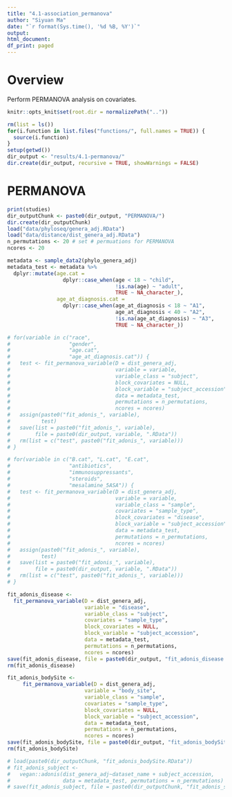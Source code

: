 ```yaml
---
title: "4.1-association_permanova"
author: "Siyuan Ma"
date: "`r format(Sys.time(), '%d %B, %Y')`"
output:
html_document:
df_print: paged
---
```

# Overview
Perform PERMANOVA analysis on covariates.

```r
knitr::opts_knit$set(root.dir = normalizePath(".."))
```
```r
rm(list = ls())
for(i.function in list.files("functions/", full.names = TRUE)) {
  source(i.function)
}
setup(getwd())
dir_output <- "results/4.1-permanova/"
dir.create(dir_output, recursive = TRUE, showWarnings = FALSE)
```

# PERMANOVA
```r
print(studies)
dir_outputChunk <- paste0(dir_output, "PERMANOVA/")
dir.create(dir_outputChunk)
load("data/phyloseq/genera_adj.RData")
load("data/distance/dist_genera_adj.RData")
n_permutations <- 20 # set # permuations for PERMANOVA
ncores <- 20

metadata <- sample_data2(phylo_genera_adj)
metadata_test <- metadata %>% 
  dplyr::mutate(age.cat = 
                  dplyr::case_when(age < 18 ~ "child",
                                   !is.na(age) ~ "adult",
                                   TRUE ~ NA_character_),
                age_at_diagnosis.cat = 
                  dplyr::case_when(age_at_diagnosis < 18 ~ "A1",
                                   age_at_diagnosis < 40 ~ "A2",
                                   !is.na(age_at_diagnosis) ~ "A3",
                                   TRUE ~ NA_character_))

# for(variable in c("race",
#                   "gender",
#                   "age.cat",
#                   "age_at_diagnosis.cat")) {
#   test <- fit_permanova_variable(D = dist_genera_adj, 
#                                  variable = variable,
#                                  variable_class = "subject",
#                                  block_covariates = NULL,
#                                  block_variable = "subject_accession",
#                                  data = metadata_test,
#                                  permutations = n_permutations, 
#                                  ncores = ncores)
#   assign(paste0("fit_adonis_", variable),
#          test)
#   save(list = paste0("fit_adonis_", variable),
#        file = paste0(dir_output, variable, ".RData"))
#   rm(list = c("test", paste0("fit_adonis_", variable)))
# }

# for(variable in c("B.cat", "L.cat", "E.cat",
#                   "antibiotics",
#                   "immunosuppressants",
#                   "steroids",
#                   "mesalamine_5ASA")) {
#   test <- fit_permanova_variable(D = dist_genera_adj, 
#                                  variable = variable,
#                                  variable_class = "sample",
#                                  covariates = "sample_type",
#                                  block_covariates = "disease",
#                                  block_variable = "subject_accession",
#                                  data = metadata_test,
#                                  permutations = n_permutations, 
#                                  ncores = ncores)
#   assign(paste0("fit_adonis_", variable),
#          test)
#   save(list = paste0("fit_adonis_", variable),
#        file = paste0(dir_output, variable, ".RData"))
#   rm(list = c("test", paste0("fit_adonis_", variable)))
# }

fit_adonis_disease <-
  fit_permanova_variable(D = dist_genera_adj, 
                         variable = "disease",
                         variable_class = "subject",
                         covariates = "sample_type",
                         block_covariates = NULL,
                         block_variable = "subject_accession",
                         data = metadata_test,
                         permutations = n_permutations, 
                         ncores = ncores)
save(fit_adonis_disease, file = paste0(dir_output, "fit_adonis_disease.RData"))
rm(fit_adonis_disease)

fit_adonis_bodySite <-
     fit_permanova_variable(D = dist_genera_adj, 
                         variable = "body_site",
                         variable_class = "sample",
                         covariates = "sample_type",
                         block_covariates = NULL,
                         block_variable = "subject_accession",
                         data = metadata_test,
                         permutations = n_permutations, 
                         ncores = ncores)
save(fit_adonis_bodySite, file = paste0(dir_output, "fit_adonis_bodySite.RData"))
rm(fit_adonis_bodySite)

# load(paste0(dir_outputChunk, "fit_adonis_bodySite.RData"))
# fit_adonis_subject <-
#   vegan::adonis(dist_genera_adj~dataset_name + subject_accession,
#                 data = metadata_test, permutations = n_permutations)
# save(fit_adonis_subject, file = paste0(dir_outputChunk, "fit_adonis_subject.RData"))
```

